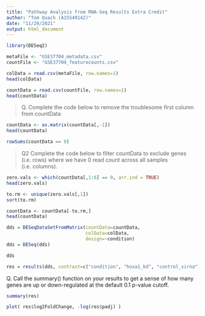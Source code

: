 ---
title: "Pathway Analysis from RNA-Seq Results Extra Credit"
author: "Tom Quach (A15549142)"
date: "11/20/2021"
output: html_document
---

```{r}
library(DESeq2)
```

```{r}
metaFile <- "GSE37704_metadata.csv"
countFile <- "GSE37704_featurecounts.csv"
```

```{r}
colData = read.csv(metaFile, row.names=1)
head(colData)
```
```{r}
countData = read.csv(countFile, row.names=1)
head(countData)
```

> Q. Complete the code below to remove the troublesome first column from countData

```{r}
countData <- as.matrix(countData[,-1])
head(countData)
```

```{r}
rowSums(countData == 0)
```

> Q2 Complete the code below to filter countData to exclude genes (i.e. rows) where we have 0 read count across all samples (i.e. columns).

```{r}
zero.vals <- which(countData[,1:6] == 0, arr.ind = TRUE)
head(zero.vals)
```

```{r}
to.rm <- unique(zero.vals[,1])
sort(to.rm)
```

```{r}
countData <- countData[-to.rm,]
head(countData)
```

```{r}
dds = DESeqDataSetFromMatrix(countData=countData,
                             colData=colData,
                             design=~condition)
dds = DESeq(dds)
```

```{r}
dds
```

```{r}
res = results(dds, contrast=c("condition", "hoxa1_kd", "control_sirna"))
```

Q. Call the summary() function on your results to get a sense of how many genes are up or down-regulated at the default 0.1 p-value cutoff.

```{r}
summary(res)
```

```{r}
plot( res$log2FoldChange, -log(res$padj) )
```








